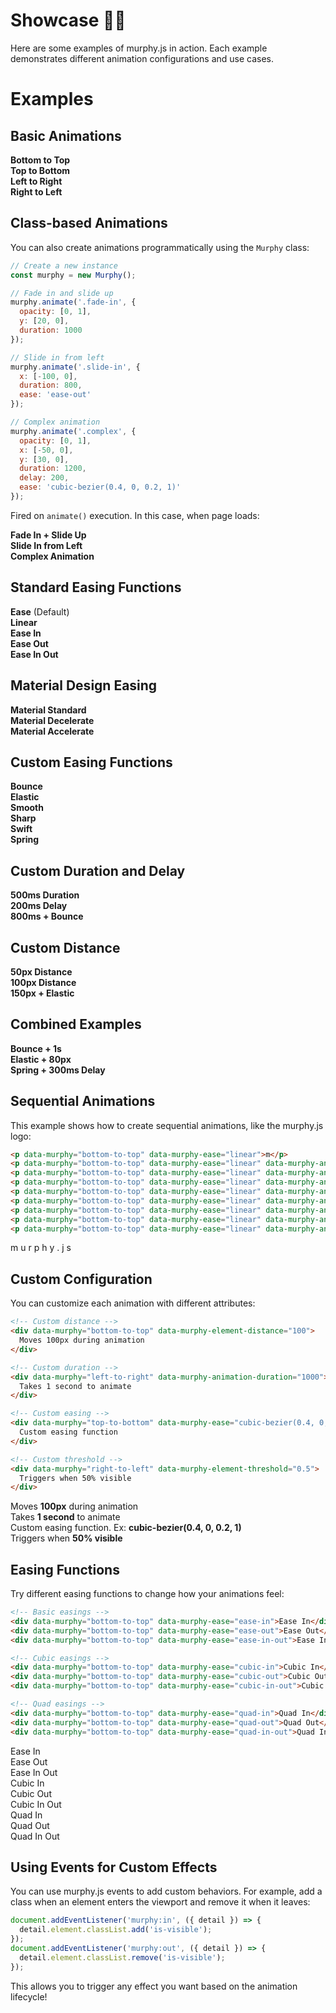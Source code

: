 
# Showcase 💅🏽

Here are some examples of murphy.js in action. Each example demonstrates different animation configurations and use cases.

# Examples

## Basic Animations

<div id="basic-animations">
  <div className="demo-container">
    <div className="demo-box" data-murphy="bottom-to-top">
      <strong>Bottom to Top</strong>
    </div>
    <div className="demo-box" data-murphy="top-to-bottom">
      <strong>Top to Bottom</strong>
    </div>
    <div className="demo-box" data-murphy="left-to-right">
      <strong>Left to Right</strong>
    </div>
    <div className="demo-box" data-murphy="right-to-left">
      <strong>Right to Left</strong>
    </div>
  </div>
</div>

## Class-based Animations

You can also create animations programmatically using the `Murphy` class:

```javascript copy
// Create a new instance
const murphy = new Murphy();

// Fade in and slide up
murphy.animate('.fade-in', {
  opacity: [0, 1],
  y: [20, 0],
  duration: 1000
});

// Slide in from left
murphy.animate('.slide-in', {
  x: [-100, 0],
  duration: 800,
  ease: 'ease-out'
});

// Complex animation
murphy.animate('.complex', {
  opacity: [0, 1],
  x: [-50, 0],
  y: [30, 0],
  duration: 1200,
  delay: 200,
  ease: 'cubic-bezier(0.4, 0, 0.2, 1)'
});
```

Fired on `animate()` execution. In this case, when page loads:

<div id="class-based-demo">
  <DemoContainer>
    <div className="demo-box" data-murphy="bottom-to-top" data-murphy-element-distance="20" data-murphy-animation-duration="1000">
      <strong>Fade In + Slide Up</strong>
    </div>
    <div className="demo-box" data-murphy="left-to-right" data-murphy-element-distance="100" data-murphy-animation-duration="800" data-murphy-ease="ease-out">
      <strong>Slide In from Left</strong>
    </div>
    <div className="demo-box" data-murphy="bottom-to-top" data-murphy-element-distance="30" data-murphy-animation-duration="1200" data-murphy-animation-delay="200" data-murphy-ease="cubic-bezier(0.4, 0, 0.2, 1)">
      <strong>Complex Animation</strong>
    </div>
  </DemoContainer>
</div>

## Standard Easing Functions

<div id="standard-easing">
  <div className="demo-container">
    <div className="demo-box" data-murphy="bottom-to-top" data-murphy-ease="ease">
      <strong>Ease</strong> (Default)
    </div>
    <div className="demo-box" data-murphy="bottom-to-top" data-murphy-ease="linear">
      <strong>Linear</strong>
    </div>
    <div className="demo-box" data-murphy="bottom-to-top" data-murphy-ease="ease-in">
      <strong>Ease In</strong>
    </div>
    <div className="demo-box" data-murphy="bottom-to-top" data-murphy-ease="ease-out">
      <strong>Ease Out</strong>
    </div>
    <div className="demo-box" data-murphy="bottom-to-top" data-murphy-ease="ease-in-out">
      <strong>Ease In Out</strong>
    </div>
  </div>
</div>

## Material Design Easing

<div id="material-easing">
  <div className="demo-container">
    <div className="demo-box" data-murphy="bottom-to-top" data-murphy-ease="material-standard">
      <strong>Material Standard</strong>
    </div>
    <div className="demo-box" data-murphy="bottom-to-top" data-murphy-ease="material-decelerate">
      <strong>Material Decelerate</strong>
    </div>
    <div className="demo-box" data-murphy="bottom-to-top" data-murphy-ease="material-accelerate">
      <strong>Material Accelerate</strong>
    </div>
  </div>
</div>

## Custom Easing Functions

<div id="custom-easing">
  <div className="demo-container">
    <div className="demo-box" data-murphy="bottom-to-top" data-murphy-ease="bounce">
      <strong>Bounce</strong>
    </div>
    <div className="demo-box" data-murphy="bottom-to-top" data-murphy-ease="elastic">
      <strong>Elastic</strong>
    </div>
    <div className="demo-box" data-murphy="bottom-to-top" data-murphy-ease="smooth">
      <strong>Smooth</strong>
    </div>
    <div className="demo-box" data-murphy="bottom-to-top" data-murphy-ease="sharp">
      <strong>Sharp</strong>
    </div>
    <div className="demo-box" data-murphy="bottom-to-top" data-murphy-ease="swift">
      <strong>Swift</strong>
    </div>
    <div className="demo-box" data-murphy="bottom-to-top" data-murphy-ease="spring">
      <strong>Spring</strong>
    </div>
  </div>
</div>

## Custom Duration and Delay

<div id="custom-duration">
  <div className="demo-container">
    <div className="demo-box" data-murphy="bottom-to-top" data-murphy-animation-duration="500">
      <strong>500ms Duration</strong>
    </div>
    <div className="demo-box" data-murphy="bottom-to-top" data-murphy-animation-delay="200">
      <strong>200ms Delay</strong>
    </div>
    <div className="demo-box" data-murphy="bottom-to-top" data-murphy-animation-duration="800" data-murphy-ease="bounce">
      <strong>800ms + Bounce</strong>
    </div>
  </div>
</div>

## Custom Distance

<div id="custom-distance">
  <div className="demo-container">
    <div className="demo-box" data-murphy="bottom-to-top" data-murphy-element-distance="50">
      <strong>50px Distance</strong>
    </div>
    <div className="demo-box" data-murphy="bottom-to-top" data-murphy-element-distance="100">
      <strong>100px Distance</strong>
    </div>
    <div className="demo-box" data-murphy="bottom-to-top" data-murphy-element-distance="150" data-murphy-ease="elastic">
      <strong>150px + Elastic</strong>
    </div>
  </div>
</div>

## Combined Examples

<div id="combined-examples">
  <div className="demo-container">
    <div className="demo-box" data-murphy="bottom-to-top" data-murphy-ease="bounce" data-murphy-animation-duration="1000">
      <strong>Bounce + 1s</strong>
    </div>
    <div className="demo-box" data-murphy="bottom-to-top" data-murphy-ease="elastic" data-murphy-element-distance="80">
      <strong>Elastic + 80px</strong>
    </div>
    <div className="demo-box" data-murphy="bottom-to-top" data-murphy-ease="spring" data-murphy-animation-delay="300">
      <strong>Spring + 300ms Delay</strong>
    </div>
  </div>
</div>

## Sequential Animations

This example shows how to create sequential animations, like the murphy.js logo:

```html copy
<p data-murphy="bottom-to-top" data-murphy-ease="linear">m</p>
<p data-murphy="bottom-to-top" data-murphy-ease="linear" data-murphy-animation-delay="400">u</p>
<p data-murphy="bottom-to-top" data-murphy-ease="linear" data-murphy-animation-delay="500">r</p>
<p data-murphy="bottom-to-top" data-murphy-ease="linear" data-murphy-animation-delay="600">p</p>
<p data-murphy="bottom-to-top" data-murphy-ease="linear" data-murphy-animation-delay="700">h</p>
<p data-murphy="bottom-to-top" data-murphy-ease="linear" data-murphy-animation-delay="800">y</p>
<p data-murphy="bottom-to-top" data-murphy-ease="linear" data-murphy-animation-delay="900">.</p>
<p data-murphy="bottom-to-top" data-murphy-ease="linear" data-murphy-animation-delay="1000">j</p>
<p data-murphy="bottom-to-top" data-murphy-ease="linear" data-murphy-animation-delay="1100">s</p>
```

<div id="sequential-demo">
  <DemoContainer className="logo-demo">
    <span className="demo-letter" data-murphy="bottom-to-top">m</span>
    <span className="demo-letter" data-murphy="bottom-to-top" data-murphy-animation-delay="400">u</span>
    <span className="demo-letter" data-murphy="bottom-to-top" data-murphy-animation-delay="500">r</span>
    <span className="demo-letter" data-murphy="bottom-to-top" data-murphy-animation-delay="600">p</span>
    <span className="demo-letter" data-murphy="bottom-to-top" data-murphy-animation-delay="700">h</span>
    <span className="demo-letter" data-murphy="bottom-to-top" data-murphy-animation-delay="800">y</span>
    <span className="demo-letter" data-murphy="bottom-to-top" data-murphy-animation-delay="900">.</span>
    <span className="demo-letter" data-murphy="bottom-to-top" data-murphy-animation-delay="1000">j</span>
    <span className="demo-letter" data-murphy="bottom-to-top" data-murphy-animation-delay="1100">s</span>
  </DemoContainer>
</div>

## Custom Configuration

You can customize each animation with different attributes:

```html copy
<!-- Custom distance -->
<div data-murphy="bottom-to-top" data-murphy-element-distance="100">
  Moves 100px during animation
</div>

<!-- Custom duration -->
<div data-murphy="left-to-right" data-murphy-animation-duration="1000">
  Takes 1 second to animate
</div>

<!-- Custom easing -->
<div data-murphy="top-to-bottom" data-murphy-ease="cubic-bezier(0.4, 0, 0.2, 1)">
  Custom easing function
</div>

<!-- Custom threshold -->
<div data-murphy="right-to-left" data-murphy-element-threshold="0.5">
  Triggers when 50% visible
</div>
```

<div id="custom-demo">
  <DemoContainer>
    <div className="demo-box" data-murphy="bottom-to-top" data-murphy-element-distance="100">
      Moves <strong>100px</strong> during animation
    </div>
    <div className="demo-box" data-murphy="left-to-right" data-murphy-animation-duration="1000">
      Takes <strong>1 second</strong> to animate
    </div>
    <div className="demo-box" data-murphy="top-to-bottom" data-murphy-ease="cubic-bezier(0.4, 0, 0.2, 1)">
      Custom easing function. Ex: <strong>cubic-bezier(0.4, 0, 0.2, 1)</strong>
    </div>
    <div className="demo-box" data-murphy="right-to-left" data-murphy-element-threshold="0.5">
      Triggers when <strong>50% visible</strong>
    </div>
  </DemoContainer>
</div>

## Easing Functions

Try different easing functions to change how your animations feel:

```html copy
<!-- Basic easings -->
<div data-murphy="bottom-to-top" data-murphy-ease="ease-in">Ease In</div>
<div data-murphy="bottom-to-top" data-murphy-ease="ease-out">Ease Out</div>
<div data-murphy="bottom-to-top" data-murphy-ease="ease-in-out">Ease In Out</div>

<!-- Cubic easings -->
<div data-murphy="bottom-to-top" data-murphy-ease="cubic-in">Cubic In</div>
<div data-murphy="bottom-to-top" data-murphy-ease="cubic-out">Cubic Out</div>
<div data-murphy="bottom-to-top" data-murphy-ease="cubic-in-out">Cubic In Out</div>

<!-- Quad easings -->
<div data-murphy="bottom-to-top" data-murphy-ease="quad-in">Quad In</div>
<div data-murphy="bottom-to-top" data-murphy-ease="quad-out">Quad Out</div>
<div data-murphy="bottom-to-top" data-murphy-ease="quad-in-out">Quad In Out</div>
```

<div id="easing-demo">
  <DemoContainer>
    <div className="demo-box" data-murphy="bottom-to-top" data-murphy-ease="ease-in">Ease In</div>
    <div className="demo-box" data-murphy="bottom-to-top" data-murphy-ease="ease-out">Ease Out</div>
    <div className="demo-box" data-murphy="bottom-to-top" data-murphy-ease="ease-in-out">Ease In Out</div>
    <div className="demo-box" data-murphy="bottom-to-top" data-murphy-ease="cubic-in">Cubic In</div>
    <div className="demo-box" data-murphy="bottom-to-top" data-murphy-ease="cubic-out">Cubic Out</div>
    <div className="demo-box" data-murphy="bottom-to-top" data-murphy-ease="cubic-in-out">Cubic In Out</div>
    <div className="demo-box" data-murphy="bottom-to-top" data-murphy-ease="quad-in">Quad In</div>
    <div className="demo-box" data-murphy="bottom-to-top" data-murphy-ease="quad-out">Quad Out</div>
    <div className="demo-box" data-murphy="bottom-to-top" data-murphy-ease="quad-in-out">Quad In Out</div>
  </DemoContainer>
</div>

## Using Events for Custom Effects

You can use murphy.js events to add custom behaviors. For example, add a class when an element enters the viewport and remove it when it leaves:

```javascript copy
document.addEventListener('murphy:in', ({ detail }) => {
  detail.element.classList.add('is-visible');
});
document.addEventListener('murphy:out', ({ detail }) => {
  detail.element.classList.remove('is-visible');
});
```

This allows you to trigger any effect you want based on the animation lifecycle!

<DemoControls containerId="sequential-demo" isFixed={true} />